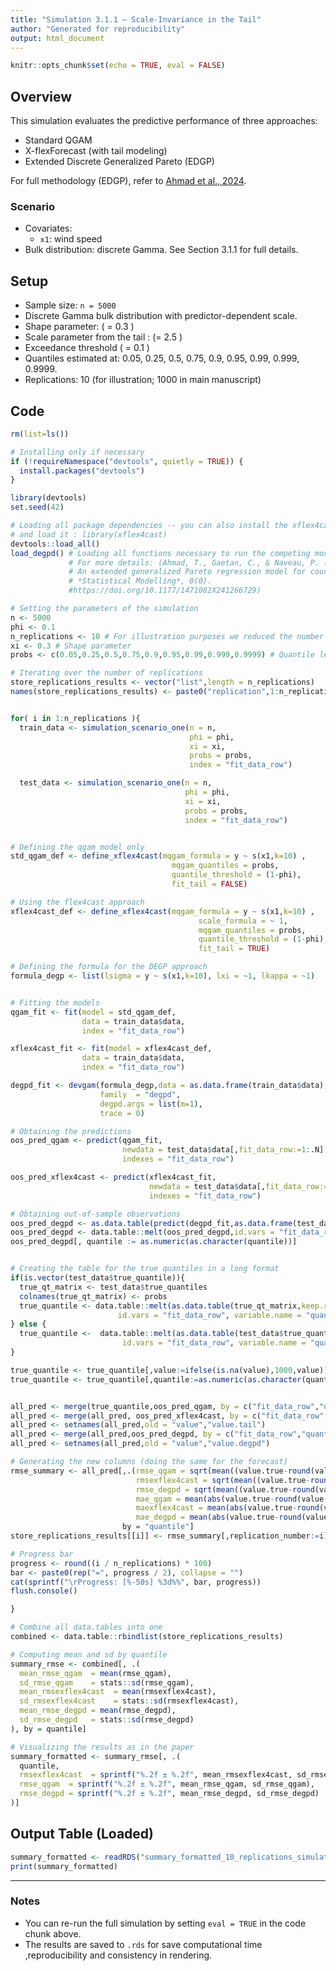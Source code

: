 ```yaml
---
title: "Simulation 3.1.1 – Scale-Invariance in the Tail"
author: "Generated for reproducibility"
output: html_document
---
```


```r
knitr::opts_chunk$set(echo = TRUE, eval = FALSE)
```

## Overview

This simulation evaluates the predictive performance of three approaches:

- Standard QGAM  
- X-flexForecast (with tail modeling)  
- Extended Discrete Generalized Pareto (EDGP)

For full methodology (EDGP), refer to [Ahmad et al., 2024](https://doi.org/10.1177/1471082X24126672).

### Scenario
 
- Covariates:  
  - `x1`: wind speed  
- Bulk distribution: discrete Gamma. See Section 3.1.1 for full details.

## Setup

- Sample size: `n = 5000`  
- Discrete Gamma bulk distribution with predictor-dependent scale.
- Shape parameter: \( \xi = 0.3 \)  
- Scale parameter from the tail : \(\sigma = 2.5 \)
- Exceedance threshold \( \phi = 0.1 \)  
- Quantiles estimated at: 0.05, 0.25, 0.5, 0.75, 0.9, 0.95, 0.99, 0.999, 0.9999.
- Replications: 10 (for illustration; 1000 in main manuscript)  


## Code


```r
rm(list=ls())

# Installing only if necessary
if (!requireNamespace("devtools", quietly = TRUE)) {
  install.packages("devtools")
}

library(devtools)
set.seed(42)

# Loading all package dependencies -- you can also install the xflex4cast package instead,
# and load it : library(xflex4cast)
devtools::load_all()
load_degpd() # Loading all functions necessary to run the competing model DEGPD.
             # For more details: (Ahmad, T., Gaetan, C., & Naveau, P. (2024).
             # An extended generalized Pareto regression model for count data.
             # *Statistical Modelling*, 0(0).
             #https://doi.org/10.1177/1471082X241266729)

# Setting the parameters of the simulation
n <- 5000
phi <- 0.1
n_replications <- 10 # For illustration purposes we reduced the number of replications to 100, while in the main manuscript is 1000
xi <- 0.3 # Shape parameter
probs <- c(0.05,0.25,0.5,0.75,0.9,0.95,0.99,0.999,0.9999) # Quantile levels to calculate on

# Iterating over the number of replications
store_replications_results <- vector("list",length = n_replications)
names(store_replications_results) <- paste0("replication",1:n_replications)


for( i in 1:n_replications ){
  train_data <- simulation_scenario_one(n = n,
                                        phi = phi,
                                        xi = xi,
                                        probs = probs,
                                        index = "fit_data_row")

  test_data <- simulation_scenario_one(n = n,
                                       phi = phi,
                                       xi = xi,
                                       probs = probs,
                                       index = "fit_data_row")


# Defining the qgam model only
std_qgam_def <- define_xflex4cast(mqgam_formula = y ~ s(x1,k=10) ,
                                    mqgam_quantiles = probs,
                                    quantile_threshold = (1-phi),
                                    fit_tail = FALSE)

# Using the flex4cast approach
xflex4cast_def <- define_xflex4cast(mqgam_formula = y ~ s(x1,k=10) ,
                                          scale_formula = ~ 1,
                                          mqgam_quantiles = probs,
                                          quantile_threshold = (1-phi),
                                          fit_tail = TRUE)

# Defining the formula for the DEGP approach
formula_degp <- list(lsigma = y ~ s(x1,k=10), lxi = ~1, lkappa = ~1)


# Fitting the models
qgam_fit <- fit(model = std_qgam_def,
                data = train_data$data,
                index = "fit_data_row")

xflex4cast_fit <- fit(model = xflex4cast_def,
                data = train_data$data,
                index = "fit_data_row")

degpd_fit <- devgam(formula_degp,data = as.data.frame(train_data$data),
                    family  = "degpd",
                    degpd.args = list(m=1),
                    trace = 0)

# Obtaining the predictions
oos_pred_qgam <- predict(qgam_fit,
                         newdata = test_data$data[,fit_data_row:=1:.N],
                         indexes = "fit_data_row")

oos_pred_xflex4cast <- predict(xflex4cast_fit,
                               newdata = test_data$data[,fit_data_row:=1:.N],
                               indexes = "fit_data_row")

# Obtaining out-of-sample observations
oos_pred_degpd <- as.data.table(predict(degpd_fit,as.data.frame(test_data$data),prob = probs))[,fit_data_row := 1:.N]
oos_pred_degpd <- data.table::melt(oos_pred_degpd,id.vars = "fit_data_row",variable.name = "quantile",value.name = "value")
oos_pred_degpd[, quantile := as.numeric(as.character(quantile))]


# Creating the table for the true quantiles in a long format
if(is.vector(test_data$true_quantile)){
  true_qt_matrix <- test_data$true_quantiles
  colnames(true_qt_matrix) <- probs
  true_quantile <- data.table::melt(as.data.table(true_qt_matrix,keep.rownames = TRUE)[,fit_data_row:=.I],
                        id.vars = "fit_data_row", variable.name = "quantile",value.name = "value")
} else {
  true_quantile <-  data.table::melt(as.data.table(test_data$true_quantiles,keep.rownames = TRUE)[,fit_data_row:=.I],
                         id.vars = "fit_data_row", variable.name = "quantile",value.name = "value")
}

true_quantile <- true_quantile[,value:=ifelse(is.na(value),1000,value)]
true_quantile <- true_quantile[,quantile:=as.numeric(as.character(quantile))]


all_pred <- merge(true_quantile,oos_pred_qgam, by = c("fit_data_row","quantile"),suffixes = c(".true",".qgam"))
all_pred <- merge(all_pred, oos_pred_xflex4cast, by = c("fit_data_row","quantile"))
all_pred <- setnames(all_pred,old = "value","value.tail")
all_pred <- merge(all_pred,oos_pred_degpd, by = c("fit_data_row","quantile"))
all_pred <- setnames(all_pred,old = "value","value.degpd")

# Generating the new columns (doing the same for the forecast)
rmse_summary <- all_pred[,.(rmse_qgam = sqrt(mean((value.true-round(value.qgam))^2)),
                            rmsexflex4cast = sqrt(mean((value.true-round(value.tail))^2)),
                            rmse_degpd = sqrt(mean((value.true-round(value.degpd))^2)),
                            mae_qgam = mean(abs(value.true-round(value.qgam))),
                            maexflex4cast = mean(abs(value.true-round(value.tail))),
                            mae_degpd = mean(abs(value.true-round(value.degpd)))),
                         by = "quantile"]
store_replications_results[[i]] <- rmse_summary[,replication_number:=i]

# Progress bar
progress <- round((i / n_replications) * 100)
bar <- paste0(rep("=", progress / 2), collapse = "")
cat(sprintf("\rProgress: [%-50s] %3d%%", bar, progress))
flush.console()

}

# Combine all data.tables into one
combined <- data.table::rbindlist(store_replications_results)

# Computing mean and sd by quantile
summary_rmse <- combined[, .(
  mean_rmse_qgam  = mean(rmse_qgam),
  sd_rmse_qgam    = stats::sd(rmse_qgam),
  mean_rmsexflex4cast  = mean(rmsexflex4cast),
  sd_rmsexflex4cast    = stats::sd(rmsexflex4cast),
  mean_rmse_degpd = mean(rmse_degpd),
  sd_rmse_degpd   = stats::sd(rmse_degpd)
), by = quantile]

# Visualizing the results as in the paper
summary_formatted <- summary_rmse[, .(
  quantile,
  rmsexflex4cast  = sprintf("%.2f ± %.2f", mean_rmsexflex4cast, sd_rmsexflex4cast),
  rmse_qgam  = sprintf("%.2f ± %.2f", mean_rmse_qgam, sd_rmse_qgam),
  rmse_degpd = sprintf("%.2f ± %.2f", mean_rmse_degpd, sd_rmse_degpd)
)]

```

## Output Table (Loaded)

```r
summary_formatted <- readRDS("summary_formatted_10_replications_simulatio_3_1_1.rds")
print(summary_formatted)
```

---

### Notes

- You can re-run the full simulation by setting `eval = TRUE` in the code chunk above.
- The results are saved to `.rds` for save computational time ,reproducibility and consistency in rendering.
